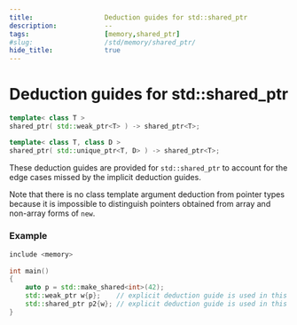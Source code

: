 ```yaml
---
title:                  Deduction guides for std::shared_ptr
description:            --
tags:                   [memory,shared_ptr]
#slug:                  /std/memory/shared_ptr/
hide_title:             true
---
```


# Deduction guides for std::shared_ptr


```cpp title="C++17"
template< class T >
shared_ptr( std::weak_ptr<T> ) -> shared_ptr<T>;

template< class T, class D >
shared_ptr( std::unique_ptr<T, D> ) -> shared_ptr<T>;
```

These deduction guides are provided for `std::shared_ptr` to account for the edge cases missed by the implicit deduction guides.

Note that there is no class template argument deduction from pointer types because it is impossible to distinguish pointers obtained from array and non-array forms of `new`.

### Example

```cpp
include <memory>
 
int main()
{
    auto p = std::make_shared<int>(42);
    std::weak_ptr w{p};    // explicit deduction guide is used in this case
    std::shared_ptr p2{w}; // explicit deduction guide is used in this case
}
```